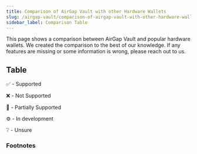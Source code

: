 ```yaml
---
title: Comparison of AirGap Vault with other Hardware Wallets
slug: /airgap-vault/comparison-of-airgap-vault-with-other-hardware-wallets
sidebar_label: Comparison Table
---
```


This page shows a comparison between AirGap Vault and popular hardware wallets. We created the comparison to the best of our knowledge. If any features are missing or some information is wrong, please reach out to us.

## Table

✅ - Supported

❌ - Not Supported

🧩 - Partially Supported

⚙️ - In development

❔ - Unsure

<!-- TABLE -->

### Footnotes

<!-- FOOTNOTES -->
